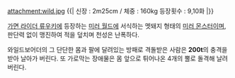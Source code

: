 attachment:wild.jpg
{{|
신장 : 2m25cm / 체중 : 160kg
등장횟수 : 9,10화
|}}

[[가면 라이더 류우키]]에 등장하는 [[미러 월드]]에 서식하는 멧돼지 형태의 [[미러 몬스터]]이며, 판단력 없이 맹진하여 적을 덮치며 천성은 난폭하다. 

와일드보어더의 그 단단한 몸과 팔에 달려있는 방패로 격돌받은 사람은 '''200t'''의 충격을 받아 날아가 버린다. 또 가로막는 장애물은 몸 앞으로 튀어나온 4개의 뿔로 돌격해 날려버린다.

